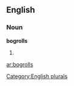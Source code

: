 ==English==

===Noun===
'''bogrolls'''

# {{plural of|[[bogroll]]}}

[[Category:English plurals]]

[[ar:bogrolls]]